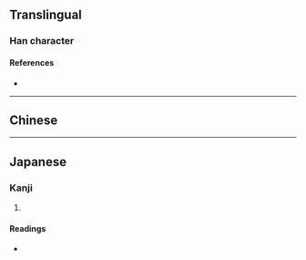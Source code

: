 {{also|彠}}
{{character info/new}}
==Translingual==

===Han character===
{{Han char|rn=58|rad=彐|as=16|sn=19|four=|canj=SITOE,XSITO|ids=⿰寻蒦}}

====References====
* {{Han ref|kx=0362.311|hdz=20963.041|uh=5F5F|ud=24415}}

----

==Chinese==
{{zh-see|彠}}
----

==Japanese==

===Kanji===
{{ja-kanji|grade=|rs=彐16}}

# {{rfdef|ja|sort=彐16}}

====Readings====
* {{ja-readings|on=[[かく]] (kaku)|kun=}}